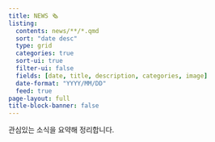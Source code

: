 ```yaml
---
title: NEWS 🗞
listing:
  contents: news/**/*.qmd
  sort: "date desc"
  type: grid
  categories: true
  sort-ui: true
  filter-ui: false
  fields: [date, title, description, categories, image]
  date-format: "YYYY/MM/DD"
  feed: true
page-layout: full
title-block-banner: false
---
```


관심있는 소식을 요약해 정리합니다.

::: {#sample-listings}
:::